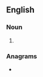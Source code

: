 ==English==

===Noun===
{{head|en|noun plural form}}

# {{plural of|limnivore|lang=en}}

===Anagrams===
* {{anagrams|en|vermilions}}